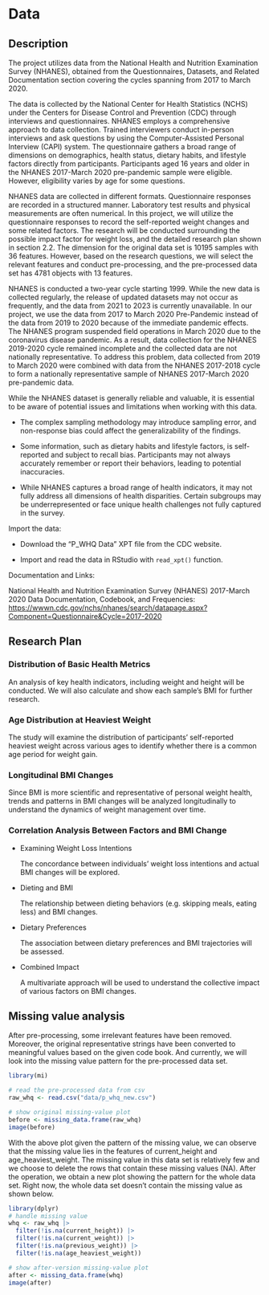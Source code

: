 # Data

## Description

The project utilizes data from the National Health and Nutrition Examination Survey (NHANES), obtained from the Questionnaires, Datasets, and Related Documentation section covering the cycles spanning from 2017 to March 2020.

The data is collected by the National Center for Health Statistics (NCHS) under the Centers for Disease Control and Prevention (CDC) through interviews and questionnaires. NHANES employs a comprehensive approach to data collection. Trained interviewers conduct in-person interviews and ask questions by using the Computer-Assisted Personal Interview (CAPI) system. The questionnaire gathers a broad range of dimensions on demographics, health status, dietary habits, and lifestyle factors directly from participants. Participants aged 16 years and older in the NHANES 2017-March 2020 pre-pandemic sample were eligible. However, eligibility varies by age for some questions.

NHANES data are collected in different formats. Questionnaire responses are recorded in a structured manner. Laboratory test results and physical measurements are often numerical. In this project, we will utilize the questionnaire responses to record the self-reported weight changes and some related factors. The research will be conducted surrounding the possible impact factor for weight loss, and the detailed research plan shown in section 2.2. The dimension for the original data set is 10195 samples with 36 features. However, based on the research questions, we will select the relevant features and conduct pre-processing, and the pre-processed data set has 4781 objects with 13 features.

NHANES is conducted a two-year cycle starting 1999. While the new data is collected regularly, the release of updated datasets may not occur as frequently, and the data from 2021 to 2023 is currently unavailable. In our project, we use the data from 2017 to March 2020 Pre-Pandemic instead of the data from 2019 to 2020 because of the immediate pandemic effects. The NHANES program suspended field operations in March 2020 due to the coronavirus disease pandemic. As a result, data collection for the NHANES 2019-2020 cycle remained incomplete and the collected data are not nationally representative. To address this problem, data collected from 2019 to March 2020 were combined with data from the NHANES 2017-2018 cycle to form a nationally representative sample of NHANES 2017-March 2020 pre-pandemic data.

While the NHANES dataset is generally reliable and valuable, it is essential to be aware of potential issues and limitations when working with this data.

-   The complex sampling methodology may introduce sampling error, and non-response bias could affect the generalizability of the findings.

-   Some information, such as dietary habits and lifestyle factors, is self-reported and subject to recall bias. Participants may not always accurately remember or report their behaviors, leading to potential inaccuracies.

-   While NHANES captures a broad range of health indicators, it may not fully address all dimensions of health disparities. Certain subgroups may be underrepresented or face unique health challenges not fully captured in the survey.

Import the data:

-   Download the "P_WHQ Data" XPT file from the CDC website.

-   Import and read the data in RStudio with `read_xpt()` function.

Documentation and Links:

National Health and Nutrition Examination Survey (NHANES) 2017-March 2020 Data Documentation, Codebook, and Frequencies: <https://wwwn.cdc.gov/nchs/nhanes/search/datapage.aspx?Component=Questionnaire&Cycle=2017-2020>

## Research Plan

### Distribution of Basic Health Metrics

An analysis of key health indicators, including weight and height will be conducted. We will also calculate and show each sample's BMI for further research.

### Age Distribution at Heaviest Weight

The study will examine the distribution of participants' self-reported heaviest weight across various ages to identify whether there is a common age period for weight gain.

### Longitudinal BMI Changes

Since BMI is more scientific and representative of personal weight health, trends and patterns in BMI changes will be analyzed longitudinally to understand the dynamics of weight management over time.

### Correlation Analysis Between Factors and BMI Change

-   Examining Weight Loss Intentions

    The concordance between individuals' weight loss intentions and actual BMI changes will be explored.

-   Dieting and BMI

    The relationship between dieting behaviors (e.g. skipping meals, eating less) and BMI changes.

-   Dietary Preferences

    The association between dietary preferences and BMI trajectories will be assessed.

-   Combined Impact

    A multivariate approach will be used to understand the collective impact of various factors on BMI changes.

## Missing value analysis

After pre-processing, some irrelevant features have been removed. Moreover, the original representative strings have been converted to meaningful values based on the given code book. And currently, we will look into the missing value pattern for the pre-processed data set.

```r

library(mi)

# read the pre-processed data from csv
raw_whq <- read.csv("data/p_whq_new.csv")

# show original missing-value plot
before <- missing_data.frame(raw_whq)
image(before)
```

With the above plot given the pattern of the missing value, we can observe that the missing value lies in the features of current_height and age_heaviest_weight. The missing value in this data set is relatively few and we choose to delete the rows that contain these missing values (NA). After the operation, we obtain a new plot showing the pattern for the whole data set. Right now, the whole data set doesn't contain the missing value as shown below.

```r
library(dplyr)
# handle missing value
whq <- raw_whq |>
  filter(!is.na(current_height)) |>
  filter(!is.na(current_weight)) |>
  filter(!is.na(previous_weight)) |>
  filter(!is.na(age_heaviest_weight))

# show after-version missing-value plot
after <- missing_data.frame(whq)
image(after)
```
